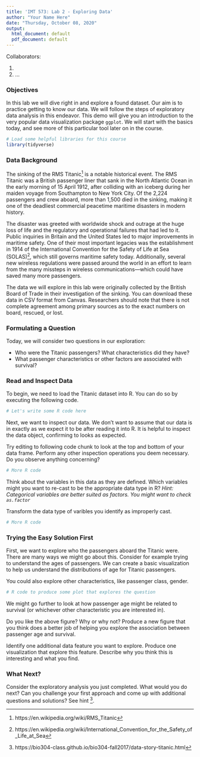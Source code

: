 ```yaml
---
title: 'IMT 573: Lab 2 - Exploring Data'
author: "Your Name Here"
date: "Thursday, October 08, 2020"
output:
  html_document: default
  pdf_document: default
---
```


Collaborators: 

1.
2.
...

### Objectives

In this lab we will dive right in and explore a found dataset. Our aim is to practice getting to know our data. We will follow the steps of exploratory data analysis in this endeavor. This demo will give you an introduction to the very popular data visualization package `ggplot`. We will start with the basics today, and see more of this particular tool later on in the course. 

```r
# Load some helpful libraries for this course
library(tidyverse)
```

### Data Background

The sinking of the RMS Titanic[^titanic_ref] is a notable historical event. The RMS Titanic was a British passenger liner that sank in the North Atlantic Ocean in the early morning of 15 April 1912, after colliding with an iceberg during her maiden voyage from Southampton to New York City. Of the 2,224 passengers and crew aboard, more than 1,500 died in the sinking, making it one of the deadliest commercial peacetime maritime disasters in modern history.

The disaster was greeted with worldwide shock and outrage at the huge loss of life and the regulatory and operational failures that had led to it. Public inquiries in Britain and the United States led to major improvements in maritime safety. One of their most important legacies was the establishment in 1914 of the International Convention for the Safety of Life at Sea (SOLAS)[^solas], which still governs maritime safety today. Additionally, several new wireless regulations were passed around the world in an effort to learn from the many missteps in wireless communications—which could have saved many more passengers.

The data we will explore in this lab were originally collected by the British Board of Trade in their investigation of the sinking. You can download these data in CSV format from Canvas. Researchers should note that there is not complete agreement among primary sources as to the exact numbers on board, rescued, or lost.

### Formulating a Question

Today, we will consider two questions in our exploration:

- Who were the Titanic passengers? What characteristics did they have?
- What passenger characteristics or other factors are associated with survival?

### Read and Inspect Data

To begin, we need to load the Titanic dataset into R. You can do so by executing the following code.

```r
# Let's write some R code here
```

Next, we want to inspect our data. We don't want to assume that our data is in exactly as we expect it to be after reading it into R. It is helpful to inspect the data object, confirming to looks as expected. 

Try editing to following code chunk to look at the top and bottom of your data frame. Perform any other inspection operations you deem necessary. Do you observe anything concerning?

```r
# More R code
```

\textcolor{red}{Solution: }\emph{}

Think about the variables in this data as they are defined. Which variables might you want to re-cast to be the appropriate data type in R?
*Hint: Categorical variables are better suited as factors. You might want to check `as.factor`*

\textcolor{red}{Solution: }\emph{}

Transform the data type of varibles you identify as improperly cast.

```r
# More R code
```

### Trying the Easy Solution First

First, we want to explore who the passengers aboard the Titanic were. There are many ways we might go about this. Consider for example trying to understand the ages of passengers. We can create a basic visualization to help us understand the distributions of age for Titanic passengers. 

You could also explore other characteristics, like passenger class, gender.

```r
# R code to produce some plot that explores the question
```

We might go further to look at how passenger age might be related to survival (or whichever other characteristic you are interested in).



Do you like the above figure? Why or why not? Produce a new figure that you think does a better job of helping you explore the association between passenger age and survival.

\textcolor{red}{Solution: }\emph{}



Identify one additional data feature you want to explore. Produce one visualization that explore this feature. Describe why you think this is interesting and what you find.

\textcolor{red}{Solution: }\emph{}


### What Next?

Consider the exploratory analysis you just completed. What would you do next? Can you challenge your first approach and come up with additional questions and solutions? See hint [^sol].

\textcolor{red}{Solution: }\emph{}

[^titanic_ref]: https://en.wikipedia.org/wiki/RMS_Titanic
[^solas]: https://en.wikipedia.org/wiki/International_Convention_for_the_Safety_of_Life_at_Sea
[^sol]: https://bio304-class.github.io/bio304-fall2017/data-story-titanic.html









